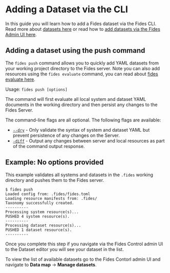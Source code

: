 
# Adding a Dataset via the CLI

In this guide you will learn how to add a Fides dataset via the Fides CLI. Read more about [datasets here](/dev-docs/datasets/) or read how to [add datasets via the Fides Admin UI here](add-datasets-ui).

## Adding a dataset using the push command

The ```fides push``` command allows you to quickly add YAML datasets from your working project directory to the Fides server. Note you can also add resources using the `fides evaluate` command, you can read about [fides evaluate here](/dev-docs/cli/check/cmd-evaluate).

Usage: ```fides push [options]```

The command will first evaluate all local system and dataset YAML documents in the working directory and then persist any changes to the Fides Server.

The command-line flags are all optional. The following flags are available:

* <span class="nx-absolute -nx-mt-20" id="dry"></span>[```--dry```](#dry) - Only validate the syntax of system and dataset YAML but prevent persistence of any changes on the Server.
* <span class="nx-absolute -nx-mt-20" id="diff"></span>[```-diff```](#diff) - Output any changes between server and local resources as part of the command output response.


## Example: No options provided
This example validates all systems and datasets in the ```.fides``` working directory and pushes them to the Fides server.

```console
$ fides push
Loaded config from: .fides/fides.toml
Loading resource manifests from: .fides/
Taxonomy successfully created.
----------
Processing system resource(s)...
PUSHED 4 system resource(s).
----------
Processing dataset resource(s)...
PUSHED 1 dataset resource(s).
----------
```

Once you complete this step if you navigate via the Fides Control admin UI to the Dataset editor you will see your dataset in the list.

To view the list of available datasets go to the Fides Contorl admin UI and navigate to **Data map** → **Manage datasets**.
